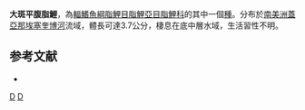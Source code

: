 {{Speciesbox 
| taxon = Phenacogaster megalostictus
| status = NE
| status_system = IUCN3.1
| authority =  [[Eigenmann|Eigenmann]], 1909
| synonyms = 
}}
'''大斑平腹脂鯉'''，為[[輻鰭魚綱|輻鰭魚綱]][[脂鯉目|脂鯉目]][[脂鯉亞目|脂鯉亞目]][[脂鯉科|脂鯉科]]的其中一個[[種|種]]。分布於[[南美洲|南美洲]][[蓋亞那|蓋亞那]][[埃塞奎博河|埃塞奎博河]]流域，體長可達3.7公分，棲息在底中層水域，生活習性不明。

==参考文献==
{{refbegin}}
*{{FishBase_species|genus=Phenacogaster|species=megalostictus|year=2014|month=1}}
{{refend}}

{{Taxonbar|from=Q6417013}}

[[Category:平腹脂鯉屬|D]]
[[Category:1909年描述的鱼类|D]]


{{魚類小作品}}